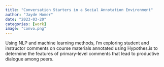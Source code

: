 ```yaml
---
title: "Conversation Starters in a Social Annotation Environment"
author: "Jayde Homer"
date: "2023-03-20"
categories: [work]
image: "convo.png"
---
```


Using NLP and machine learning methods, I'm exploring student and instructor comments on course materials annotated using Hypothes.is to determine the features of primary-level comments that lead to productive dialogue among peers. 